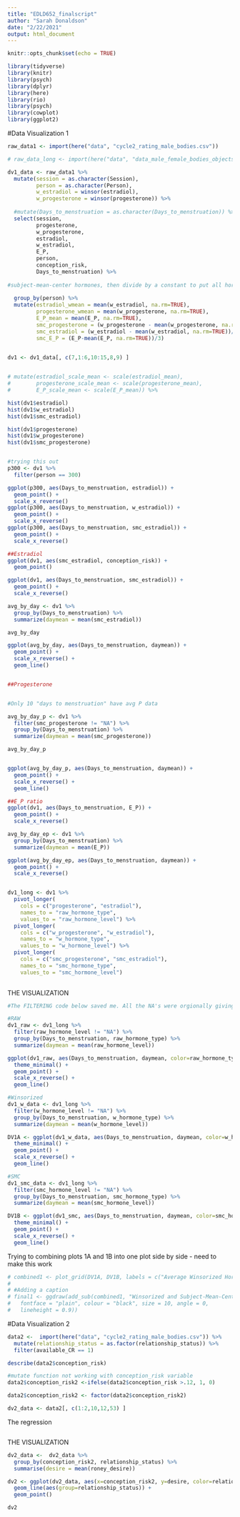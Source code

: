 ```yaml
---
title: "EDLD652_finalscript"
author: "Sarah Donaldson"
date: "2/22/2021"
output: html_document
---
```


```r
knitr::opts_chunk$set(echo = TRUE)
```

```r
library(tidyverse)
library(knitr)
library(psych)
library(dplyr)
library(here)
library(rio)
library(psych)
library(cowplot)
library(ggplot2)
```

#Data Visualization 1
```r
raw_data1 <- import(here("data", "cycle2_rating_male_bodies.csv"))

# raw_data_long <- import(here("data", "data_male_female_bodies_objects.csv"))
```

```r
dv1_data <- raw_data1 %>%
  mutate(session = as.character(Session),
         person = as.character(Person),
         w_estradiol = winsor(estradiol),
         w_progesterone = winsor(progesterone)) %>%
  
  #mutate(Days_to_menstruation = as.character(Days_to_menstruation)) %>% 
  select(session, 
         progesterone,
         w_progesterone,
         estradiol,
         w_estradiol,
         E_P,
         person,
         conception_risk,
         Days_to_menstruation) %>% 
  
#subject-mean-center hormones, then divide by a constant to put all hormones on ~ -0.5 to +0.5 scale
  
  group_by(person) %>% 
  mutate(estradiol_wmean = mean(w_estradiol, na.rm=TRUE),
         progesterone_wmean = mean(w_progesterone, na.rm=TRUE),
         E_P_mean = mean(E_P, na.rm=TRUE),
         smc_progesterone = (w_progesterone - mean(w_progesterone, na.rm=TRUE))/90,
         smc_estradiol = (w_estradiol - mean(w_estradiol, na.rm=TRUE))/4,
         smc_E_P = (E_P-mean(E_P, na.rm=TRUE))/3)


dv1 <- dv1_data[, c(7,1:6,10:15,8,9) ]

 
# mutate(estradiol_scale_mean <- scale(estradiol_mean),
#        progesterone_scale_mean <- scale(progesterone_mean),
#        E_P_scale_mean <- scale(E_P_mean)) %>%
```

```r
hist(dv1$estradiol)
hist(dv1$w_estradiol)
hist(dv1$smc_estradiol)

hist(dv1$progesterone)
hist(dv1$w_progesterone)
hist(dv1$smc_progesterone)



```

```r
#trying this out
p300 <- dv1 %>% 
  filter(person == 300)

ggplot(p300, aes(Days_to_menstruation, estradiol)) +
  geom_point() +
  scale_x_reverse()
ggplot(p300, aes(Days_to_menstruation, w_estradiol)) +
  geom_point() +
  scale_x_reverse()
ggplot(p300, aes(Days_to_menstruation, smc_estradiol)) +
  geom_point() +
  scale_x_reverse()


```

```r
##Estradiol
ggplot(dv1, aes(smc_estradiol, conception_risk)) +
  geom_point()

ggplot(dv1, aes(Days_to_menstruation, smc_estradiol)) +
  geom_point() +
  scale_x_reverse()

avg_by_day <- dv1 %>% 
  group_by(Days_to_menstruation) %>% 
  summarize(daymean = mean(smc_estradiol))

avg_by_day

ggplot(avg_by_day, aes(Days_to_menstruation, daymean)) +
  geom_point() +
  scale_x_reverse() +
  geom_line()


##Progesterone


#Only 10 "days to menstruation" have avg P data

avg_by_day_p <- dv1 %>% 
  filter(smc_progesterone != "NA") %>% 
  group_by(Days_to_menstruation) %>% 
  summarize(daymean = mean(smc_progesterone)) 

avg_by_day_p


ggplot(avg_by_day_p, aes(Days_to_menstruation, daymean)) +
  geom_point() +
  scale_x_reverse() +
  geom_line()

##E_P ratio
ggplot(dv1, aes(Days_to_menstruation, E_P)) +
  geom_point() +
  scale_x_reverse()

avg_by_day_ep <- dv1 %>% 
  group_by(Days_to_menstruation) %>% 
  summarize(daymean = mean(E_P))

ggplot(avg_by_day_ep, aes(Days_to_menstruation, daymean)) +
  geom_point() +
  scale_x_reverse() 



```

```r
dv1_long <- dv1 %>% 
  pivot_longer(
    cols = c("progesterone", "estradiol"), 
    names_to = "raw_hormone_type",
    values_to = "raw_hormone_level") %>% 
  pivot_longer(
    cols = c("w_progesterone", "w_estradiol"), 
    names_to = "w_hormone_type",
    values_to = "w_hormone_level") %>% 
  pivot_longer(
    cols = c("smc_progesterone", "smc_estradiol"), 
    names_to = "smc_hormone_type",
    values_to = "smc_hormone_level") 
  

```

THE VISUALIZATION
```r
#The FILTERING code below saved me. All the NA's were orgionally giving me lots of trouble!

#RAW
dv1_raw <- dv1_long %>% 
  filter(raw_hormone_level != "NA") %>% 
  group_by(Days_to_menstruation, raw_hormone_type) %>% 
  summarize(daymean = mean(raw_hormone_level))

ggplot(dv1_raw, aes(Days_to_menstruation, daymean, color=raw_hormone_type)) +
  theme_minimal() +
  geom_point() +
  scale_x_reverse() +
  geom_line()

#Winsorized
dv1_w_data <- dv1_long %>% 
  filter(w_hormone_level != "NA") %>% 
  group_by(Days_to_menstruation, w_hormone_type) %>% 
  summarize(daymean = mean(w_hormone_level))

DV1A <- ggplot(dv1_w_data, aes(Days_to_menstruation, daymean, color=w_hormone_type)) +
  theme_minimal() +
  geom_point() +
  scale_x_reverse() +
  geom_line()

#SMC
dv1_smc_data <- dv1_long %>% 
  filter(smc_hormone_level != "NA") %>% 
  group_by(Days_to_menstruation, smc_hormone_type) %>% 
  summarize(daymean = mean(smc_hormone_level))

DV1B <- ggplot(dv1_smc, aes(Days_to_menstruation, daymean, color=smc_hormone_type)) +
  theme_minimal() +
  geom_point() +
  scale_x_reverse() +
  geom_line()
```

Trying to combining plots 1A and 1B into one plot side by side - need to make this work
```r
# combined1 <- plot_grid(DV1A, DV1B, labels = c("Average Winsorized Hormone Level by Day to Menstruation", "Average Subject-Mean-Cendered Hormone Level by Day to Menstruation"), align = "hv", nrow = 2, hjust = -.05, vjust = 1)
# 
# #Adding a caption
# final1 <- ggdraw(add_sub(combined1, "Winsorized and Subject-Mean-Centered Hormones Across the Menstrual Cycle", x = .5, y = 1, hjust = .3, vjust = 0.5, fontfamily = "",
#   fontface = "plain", colour = "black", size = 10, angle = 0,
#   lineheight = 0.9))
```
#Data Visualization 2
```r
data2 <-  import(here("data", "cycle2_rating_male_bodies.csv")) %>% 
  mutate(relationship_status = as.factor(relationship_status)) %>% 
  filter(available_CR == 1)

describe(data2$conception_risk)

#mutate function not working with conception_risk variable
data2$conception_risk2 <-ifelse(data2$conception_risk >.12, 1, 0)

data2$conception_risk2 <- factor(data2$conception_risk2)

dv2_data <- data2[, c(1:2,10,12,53) ]


```

The regression
```r

```


THE VISUALIZATION
```r
dv2_data <-  dv2_data %>% 
  group_by(conception_risk2, relationship_status) %>% 
  summarise(desire = mean(roney_desire))

dv2 <- ggplot(dv2_data, aes(x=conception_risk2, y=desire, color=relationship_status)) +
  geom_line(aes(group=relationship_status)) +
  geom_point()

dv2
```

